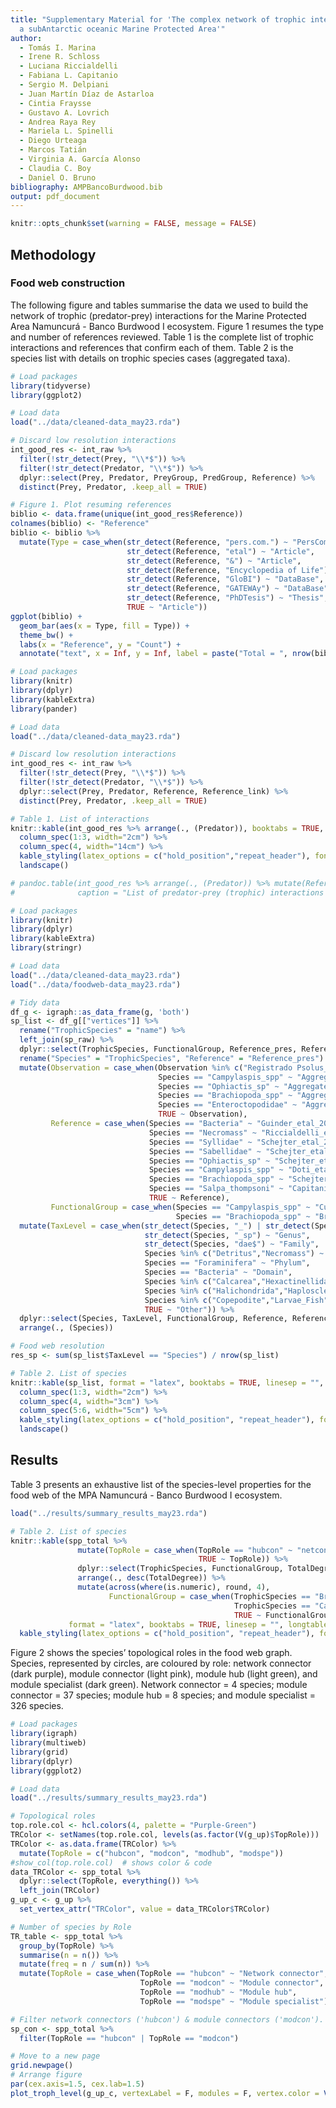 ```yaml
---
title: "Supplementary Material for 'The complex network of trophic interactions in
  a subAntarctic oceanic Marine Protected Area'"
author:
  - Tomás I. Marina
  - Irene R. Schloss
  - Luciana Riccialdelli
  - Fabiana L. Capitanio
  - Sergio M. Delpiani
  - Juan Martín Díaz de Astarloa
  - Cintia Fraysse
  - Gustavo A. Lovrich
  - Andrea Raya Rey
  - Mariela L. Spinelli
  - Diego Urteaga
  - Marcos Tatián
  - Virginia A. García Alonso
  - Claudia C. Boy
  - Daniel O. Bruno
bibliography: AMPBancoBurdwood.bib
output: pdf_document
---
```


```r
knitr::opts_chunk$set(warning = FALSE, message = FALSE) 
```

## Methodology

### Food web construction

The following figure and tables summarise the data we used to build the network of trophic (predator-prey) interactions for the Marine Protected Area Namuncurá - Banco Burdwood I ecosystem.
Figure 1 resumes the type and number of references reviewed. Table 1 is the complete list of trophic interactions and references that confirm each of them. Table 2 is the species list with details on trophic species cases (aggregated taxa).


```r

# Load packages
library(tidyverse)
library(ggplot2)

# Load data
load("../data/cleaned-data_may23.rda")

# Discard low resolution interactions
int_good_res <- int_raw %>% 
  filter(!str_detect(Prey, "\\*$")) %>% 
  filter(!str_detect(Predator, "\\*$")) %>% 
  dplyr::select(Prey, Predator, PreyGroup, PredGroup, Reference) %>% 
  distinct(Prey, Predator, .keep_all = TRUE)

# Figure 1. Plot resuming references
biblio <- data.frame(unique(int_good_res$Reference))
colnames(biblio) <- "Reference"
biblio <- biblio %>% 
  mutate(Type = case_when(str_detect(Reference, "pers.com.") ~ "PersComm",
                          str_detect(Reference, "etal") ~ "Article",
                          str_detect(Reference, "&") ~ "Article",
                          str_detect(Reference, "Encyclopedia of Life") ~ "DataBase",
                          str_detect(Reference, "GloBI") ~ "DataBase",
                          str_detect(Reference, "GATEWAy") ~ "DataBase",
                          str_detect(Reference, "PhDTesis") ~ "Thesis",
                          TRUE ~ "Article"))
ggplot(biblio) +
  geom_bar(aes(x = Type, fill = Type)) +
  theme_bw() +
  labs(x = "Reference", y = "Count") +
  annotate("text", x = Inf, y = Inf, label = paste("Total = ", nrow(biblio), sep = ""), vjust=1, hjust=1)

```

\newpage

```r

# Load packages
library(knitr)
library(dplyr)
library(kableExtra)
library(pander)

# Load data
load("../data/cleaned-data_may23.rda")

# Discard low resolution interactions
int_good_res <- int_raw %>% 
  filter(!str_detect(Prey, "\\*$")) %>% 
  filter(!str_detect(Predator, "\\*$")) %>% 
  dplyr::select(Prey, Predator, Reference, Reference_link) %>% 
  distinct(Prey, Predator, .keep_all = TRUE)

# Table 1. List of interactions
knitr::kable(int_good_res %>% arrange(., (Predator)), booktabs = TRUE, format = "latex", longtable = T, col.names = c("Prey","Predator","Reference", "Link"), caption = "List of predator-prey (trophic) interactions for the food web of the Marine Protected Area Namuncurá - Banco Burdwood I ecosystem. Alphabetically ordered by predator.") %>% 
  column_spec(1:3, width="2cm") %>% 
  column_spec(4, width="14cm") %>% 
  kable_styling(latex_options = c("hold_position","repeat_header"), font_size = 4) %>% 
  landscape()

# pandoc.table(int_good_res %>% arrange(., (Predator)) %>% mutate(Reference_link = paste('\\tiny', Reference_link)) %>% rename("Link"="Reference_link"), style="multiline", split.tables = Inf, justify = c("left","left","left","right"),
#              caption = "List of predator-prey (trophic) interactions used to build the network for the Marine Protected Area Namuncurá - Banco Burdwood I ecosystem (MPAN-BB).")

```

\newpage

```r

# Load packages
library(knitr)
library(dplyr)
library(kableExtra)
library(stringr)

# Load data
load("../data/cleaned-data_may23.rda")
load("../data/foodweb-data_may23.rda")

# Tidy data
df_g <- igraph::as_data_frame(g, 'both')
sp_list <- df_g[["vertices"]] %>% 
  rename("TrophicSpecies" = "name") %>% 
  left_join(sp_raw) %>% 
  dplyr::select(TrophicSpecies, FunctionalGroup, Reference_pres, Reference_pres_link, Observation) %>% 
  rename("Species" = "TrophicSpecies", "Reference" = "Reference_pres") %>% 
  mutate(Observation = case_when(Observation %in% c("Registrado Psolus_sp; Martinez sugiere presencia de P. segregatus", "Registrado Psolus_sp; Martinez sugiere presencia de P. patagonicus", "Registrado Psolus_sp; Martinez sugiere presencia de P. antarcticus", "Lista de sp no publicada provista por Díaz de Astarloa", "Info from Sup Info (Teso_etal_2019)", "AMPNBB-II", "Abundance data available ?", "Esquema trófico", "Depredadores tope", "Copepoda", "Benthic. Not recorded", "Cirripedia") ~ "", 
                                 Species == "Campylaspis_spp" ~ "Aggregated: Campylaspis_frigida & Campylaspis_bacescui",
                                 Species == "Ophiactis_sp" ~ "Aggregated: Ophiactis_asperula & Ophiactis_spp",
                                 Species == "Brachiopoda_spp" ~ "Aggregated: Magellania_venosa, Liothyrella_uva & Terebratella_dorsata",
                                 Species == "Enteroctopodidae" ~ "Aggregated: Enteroctopus_megalocyathus & Muusoctopus_longibrachus",
                                 TRUE ~ Observation),
         Reference = case_when(Species == "Bacteria" ~ "Guinder_etal_2020",
                               Species == "Necromass" ~ "Riccialdelli_etal_2017", 
                               Species == "Syllidae" ~ "Schejter_etal_2016; Bremec_etal_2019",
                               Species == "Sabellidae" ~ "Schejter_etal_2016; Bremec_etal_2019; Spinelli_etal_2020",
                               Species == "Ophiactis_sp" ~ "Schejter_etal_2016; 2020a; Brogger_pers.com.",
                               Species == "Campylaspis_spp" ~ "Doti_etal_2020",
                               Species == "Brachiopoda_spp" ~ "Schejter_etal_2016", 
                               Species == "Salpa_thompsoni" ~ "Capitanio_pers.com.",
                               TRUE ~ Reference),
         FunctionalGroup = case_when(Species == "Campylaspis_spp" ~ "Cumacea",
                                     Species == "Brachiopoda_spp" ~ "Brachiopoda", TRUE ~ FunctionalGroup)) %>% 
  mutate(TaxLevel = case_when(str_detect(Species, "_") | str_detect(Species, "_spp") ~ "Species",
                              str_detect(Species, "_sp") ~ "Genus",
                              str_detect(Species, "dae$") ~ "Family",
                              Species %in% c("Detritus","Necromass") ~ "NA",
                              Species == "Foraminifera" ~ "Phylum",
                              Species == "Bacteria" ~ "Domain",
                              Species %in% c("Calcarea","Hexactinellida") ~ "Class",
                              Species %in% c("Halichondrida","Haplosclerida","Poecilosclerida","Tetractinellida") ~ "Order",
                              Species %in% c("Copepodite","Larvae_Fish","Larvae_Nauplii","Eggs_Fish") ~ "Ontogenetic stage",
                              TRUE ~ "Other")) %>%  
  dplyr::select(Species, TaxLevel, FunctionalGroup, Reference, Reference_pres_link, Observation) %>% 
  arrange(., (Species))

# Food web resolution
res_sp <- sum(sp_list$TaxLevel == "Species") / nrow(sp_list)

# Table 2. List of species
knitr::kable(sp_list, format = "latex", booktabs = TRUE, linesep = "", longtable = TRUE, col.names = c("Species","Taxonomy","Group","Reference","Link","Observation"), caption = "List of species for the food web of the Marine Protected Areas Namuncurá - Banco Burdwood I and II ecosystem. Alphabetically ordered by species.") %>%
  column_spec(1:3, width="2cm") %>%
  column_spec(4, width="3cm") %>% 
  column_spec(5:6, width="5cm") %>% 
  kable_styling(latex_options = c("hold_position", "repeat_header"), font_size = 4) %>% 
  landscape()


```

\newpage

## Results

Table 3 presents an exhaustive list of the species-level properties for the food web of the MPA Namuncurá - Banco Burdwood I ecosystem.

```r

load("../results/summary_results_may23.rda")

# Table 2. List of species
knitr::kable(spp_total %>% 
               mutate(TopRole = case_when(TopRole == "hubcon" ~ "netcon",
                                          TRUE ~ TopRole)) %>% 
               dplyr::select(TrophicSpecies, FunctionalGroup, TotalDegree, NumPrey, NumPred, Between, Close, TL, meanTrophicSimil, TopRole) %>% 
               arrange(., desc(TotalDegree)) %>% 
               mutate(across(where(is.numeric), round, 4),
                      FunctionalGroup = case_when(TrophicSpecies == "Brachiopoda_spp" ~ "Brachiopoda",
                                                  TrophicSpecies == "Campylaspis_spp" ~ "Cumacea",
                                                  TRUE ~ FunctionalGroup)), 
             format = "latex", booktabs = TRUE, linesep = "", longtable = TRUE, col.names = c("Species","Group","Degree","NumPrey","NumPred","Between","Close","TL","TS","TR"), align = "llcccccccc", caption = "Species-level properties for the food web of the Marine Protected Area Namuncurá - Banco Burdwood I ecosystem. Ordered by degree (total number of interactions). Between: betweenness; Close: closeness; TL: trophic level; TS: trophic similarity; TR: topological role (netcon = network connector, modcon = module connector, modhub = module hub, modspe = module specialist).") %>%
  kable_styling(latex_options = c("hold_position", "repeat_header"), font_size = 4.5)

```

\newpage

Figure 2 shows the species' topological roles in the food web graph. Species, represented by circles, are coloured by role: network connector (dark purple), module connector (light pink), module hub (light green), and module specialist (dark green). Network connector = 4 species; module connector = 37 species; module hub = 8 species; and module specialist = 326 species.

```r

# Load packages
library(igraph)
library(multiweb)
library(grid)
library(dplyr)
library(ggplot2)

# Load data
load("../results/summary_results_may23.rda")

# Topological roles
top.role.col <- hcl.colors(4, palette = "Purple-Green")
TRColor <- setNames(top.role.col, levels(as.factor(V(g_up)$TopRole)))
TRColor <- as.data.frame(TRColor) %>% 
  mutate(TopRole = c("hubcon", "modcon", "modhub", "modspe"))
#show_col(top.role.col)  # shows color & code
data_TRColor <- spp_total %>% 
  dplyr::select(TopRole, everything()) %>% 
  left_join(TRColor)
g_up_c <- g_up %>% 
  set_vertex_attr("TRColor", value = data_TRColor$TRColor)

# Number of species by Role
TR_table <- spp_total %>% 
  group_by(TopRole) %>% 
  summarise(n = n()) %>%
  mutate(freq = n / sum(n)) %>% 
  mutate(TopRole = case_when(TopRole == "hubcon" ~ "Network connector",
                             TopRole == "modcon" ~ "Module connector",
                             TopRole == "modhub" ~ "Module hub",
                             TopRole == "modspe" ~ "Module specialist"))

# Filter network connectors ('hubcon') & module connectors ('modcon'). Violet & pink respectively
sp_con <- spp_total %>% 
  filter(TopRole == "hubcon" | TopRole == "modcon")

# Move to a new page
grid.newpage()
# Arrange figure
par(cex.axis=1.5, cex.lab=1.5)
plot_troph_level(g_up_c, vertexLabel = F, modules = F, vertex.color = V(g_up_c)$TRColor, ylab = "Trophic level")

```
